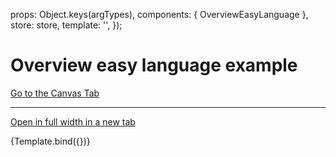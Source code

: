 

<Meta
  title="Pages/Easy Language/Overview Easy Language"
  component={OverviewEasyLanguage}
/>

  props: Object.keys(argTypes),
  components: { OverviewEasyLanguage },
  store: store,
  template: '<OverviewEasyLanguage />',
});

# Overview easy language example

<a href="?path=/story/pages-easy-language-overview-easy-language--example">Go to the Canvas Tab</a>

---

<a href="?id=pages-easy-language-overview-easy-language--example" target="_blank">Open in full width in a new tab</a>

<Canvas>
  <Story
    name="Example"
  >
    {Template.bind({})}
  </Story>
</Canvas>

